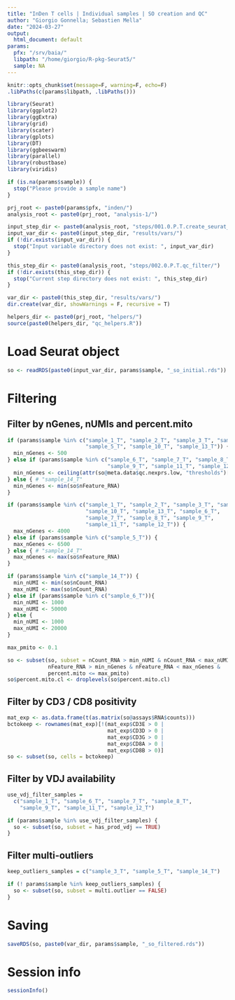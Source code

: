 ```yaml
---
title: "InDen T cells | Individual samples | SO creation and QC"
author: "Giorgio Gonnella; Sebastien Mella"
date: "2024-03-27"
output:
  html_document: default
params:
  pfx: "/srv/baia/"
  libpath: "/home/giorgio/R-pkg-Seurat5/"
  sample: NA
---
```


```r
knitr::opts_chunk$set(message=F, warning=F, echo=F)
.libPaths(c(params$libpath, .libPaths()))

library(Seurat)
library(ggplot2)
library(ggExtra)
library(grid)
library(scater)
library(gplots)
library(DT)
library(ggbeeswarm)
library(parallel)
library(robustbase)
library(viridis)

if (is.na(params$sample)) {
  stop("Please provide a sample name")
}

prj_root <- paste0(params$pfx, "inden/")
analysis_root <- paste0(prj_root, "analysis-1/")

input_step_dir <- paste0(analysis_root, "steps/001.0.P.T.create_seurat_obj/")
input_var_dir <- paste0(input_step_dir, "results/vars/")
if (!dir.exists(input_var_dir)) {
  stop("Input variable directory does not exist: ", input_var_dir)
}

this_step_dir <- paste0(analysis_root, "steps/002.0.P.T.qc_filter/")
if (!dir.exists(this_step_dir)) {
  stop("Current step directory does not exist: ", this_step_dir)
}

var_dir <- paste0(this_step_dir, "results/vars/")
dir.create(var_dir, showWarnings = F, recursive = T)

helpers_dir <- paste0(prj_root, "helpers/")
source(paste0(helpers_dir, "qc_helpers.R"))
```

# Load Seurat object

```r
so <- readRDS(paste0(input_var_dir, params$sample, "_so_initial.rds"))
```

# Filtering

## Filter by nGenes, nUMIs and percent.mito

```r
if (params$sample %in% c("sample_1_T", "sample_2_T", "sample_3_T", "sample_4_T",
                         "sample_5_T", "sample_10_T", "sample_13_T")) {
  min_nGenes <- 500
} else if (params$sample %in% c("sample_6_T", "sample_7_T", "sample_8_T",
                                "sample_9_T", "sample_11_T", "sample_12_T")) {
  min_nGenes <- ceiling(attr(so@meta.data$qc.nexprs.low, "thresholds")["lower"])
} else { # "sample_14_T"
  min_nGenes <- min(so$nFeature_RNA)
}
```

```r
if (params$sample %in% c("sample_1_T", "sample_2_T", "sample_3_T", "sample_4_T",
                         "sample_10_T", "sample_13_T", "sample_6_T",
                         "sample_7_T", "sample_8_T", "sample_9_T",
                         "sample_11_T", "sample_12_T")) {
  max_nGenes <- 4000
} else if (params$sample %in% c("sample_5_T")) {
  max_nGenes <- 6500
} else { # "sample_14_T"
  max_nGenes <- max(so$nFeature_RNA)
}
```

```r
if (params$sample %in% c("sample_14_T")) {
  min_nUMI <- min(so$nCount_RNA)
  max_nUMI <- max(so$nCount_RNA)
} else if (params$sample %in% c("sample_6_T")){
  min_nUMI <- 1000
  max_nUMI <- 50000
} else {
  min_nUMI <- 1000
  max_nUMI <- 20000
}
```

```r
max_pmito <- 0.1
```

```r
so <- subset(so, subset = nCount_RNA > min_nUMI & nCount_RNA < max_nUMI &
             nFeature_RNA > min_nGenes & nFeature_RNA < max_nGenes &
             percent.mito <= max_pmito)
so$percent.mito.cl <- droplevels(so$percent.mito.cl)
```

## Filter by CD3 / CD8 positivity

```r
mat_exp <- as.data.frame(t(as.matrix(so@assays$RNA$counts)))
bctokeep <- rownames(mat_exp)[!(mat_exp$CD3E > 0 |
                                mat_exp$CD3D > 0 |
                                mat_exp$CD3G > 0 |
                                mat_exp$CD8A > 0 |
                                mat_exp$CD8B > 0)]
so <- subset(so, cells = bctokeep)
```

## Filter by VDJ availability

```r
use_vdj_filter_samples =
  c("sample_1_T", "sample_6_T", "sample_7_T", "sample_8_T",
    "sample_9_T", "sample_11_T", "sample_12_T")

if (params$sample %in% use_vdj_filter_samples) {
  so <- subset(so, subset = has_prod_vdj == TRUE)
}
```

## Filter multi-outliers

```r
keep_outliers_samples = c("sample_3_T", "sample_5_T", "sample_14_T")

if (! params$sample %in% keep_outliers_samples) {
  so <- subset(so, subset = multi.outlier == FALSE)
}
```

# Saving

```r
saveRDS(so, paste0(var_dir, params$sample, "_so_filtered.rds"))
```

# Session info

```r
sessionInfo()
```
